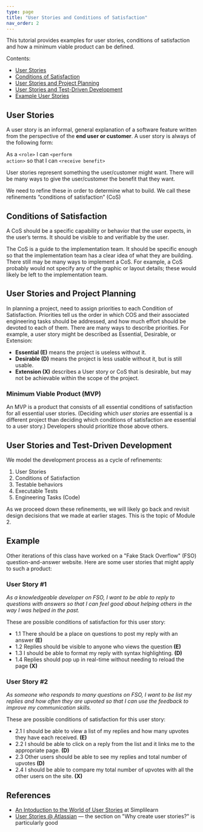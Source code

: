 ```yaml
---
type: page
title: "User Stories and Conditions of Satisfaction"
nav_order: 2
---
```


This tutorial provides examples for user stories, conditions of satisfaction and how a minimum viable product can be defined.

Contents:

* [User Stories](tutorials/user-stories#user-stories)
* [Conditions of Satisfaction](tutorials/user-stories#conditions-of-satisfaction)
* [User Stories and Project Planning](tutorials/user-stories#user-stories-and-project-planning)
* [User Stories and Test-Driven Development](tutorials/user-stories#user-stories-and-test-driven-development)
* [Example User Stories](tutorials/user-stories#example)

## User Stories

A user story is an informal, general explanation of a software feature written from the perspective of the **end user or customer**. A user story is always of the following form:

As a <code>&lt;role&gt;</code> I can <code>&lt;perform action&gt;</code> so that I can <code>&lt;receive benefit&gt;</code>

User stories represent something the user/customer might want. There will be many ways to give the user/customer the benefit that they want.

We need to refine these in order to determine what to build. We call these refinements “conditions of satisfaction” (CoS)

## Conditions of Satisfaction

A CoS should be a specific capability or behavior that the user expects, in the user’s terms.  It should be visible to and verifiable by the user.

The CoS is a guide to the implementation team. It should be specific enough so that the implementation team has a clear idea of what they are building.
There still may be many ways to implement a CoS. For example, a CoS probably would not specify any of the graphic or layout details; these would likely be left to the implementation team.

## User Stories and Project Planning

In planning a project, need to assign priorities to each Condition of Satisfaction. Priorities tell us the order in which COS and their associated engineering tasks should be addressed, and how much effort should be devoted to each of them.
There are many ways to describe priorities. For example, a user story might be described as Essential, Desirable, or Extension:

* **Essential (E)** means the project is useless without it.
* **Desirable (D)** means the project is less usable without it, but is still usable.
* **Extension (X)** describes a User story or CoS that is desirable, but may not be achievable within the scope of the project.

### Minimum Viable Product (MVP)

An MVP is a product that consists of all essential conditions of satisfaction for all essential user stories. (Deciding which _user stories_ are essential is a different project than deciding which conditions of satisfaction are essential to a user story.) Developers should prioritize those above others.

## User Stories and Test-Driven Development

We model the development process as a cycle of refinements:

1. User Stories
2. Conditions of Satisfaction
3. Testable behaviors
4. Executable Tests
5. Engineering Tasks (Code)

As we proceed down these refinements, we will likely go back and revisit design decisions that we made at earlier stages. This is the topic of Module 2.

## Example

Other iterations of this class have worked on a "Fake Stack Overflow" (FSO) question-and-answer website. Here are some user stories that might apply to such a product:

### User Story #1

_As a knowledgeable developer on FSO, I want to be able to reply to questions with answers so that I can feel good about helping others in the way I was helped in the past._

These are possible conditions of satisfaction for this user story:

* 1.1 There should be a place on questions to post my reply with an answer **(E)**
* 1.2 Replies should be visible to anyone who views the question **(E)**
* 1.3 I should be able to format my reply with syntax highlighting. **(D)**
* 1.4 Replies should pop up in real-time without needing to reload the page **(X)**

### User Story #2

_As someone who responds to many questions on FSO, I want to be list my replies and how often they are upvoted so that I can use the feedback to improve my communication skills._

These are possible conditions of satisfaction for this user story:

* 2.1 I should be able to view a list of my replies and how many upvotes they have each received. **(E)**
* 2.2 I should be able to click on a reply from the list and it links me to the appropriate page. **(D)**
* 2.3 Other users should be able to see my replies and total number of upvotes **(D)**
* 2.4 I should be able to compare my total number of upvotes with all the other users on the site. **(X)**

## References

* [An Intoduction to the World of User Stories](https://www.simplilearn.com/tutorials/agile-scrum-tutorial/user-stories#how_to_write_user_stories) at Simplilearn
* [User Stories @ Atlassian](https://www.atlassian.com/agile/project-management/user-stories) — the section on "Why create user stories?" is particularly good